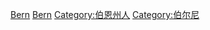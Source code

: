 [[Category:瑞士各城市出身人物|Bern]]
[[Category:各首都人物|Bern]]
[[Category:伯恩州人|Category:伯恩州人]]
[[Category:伯尔尼|Category:伯尔尼]]
